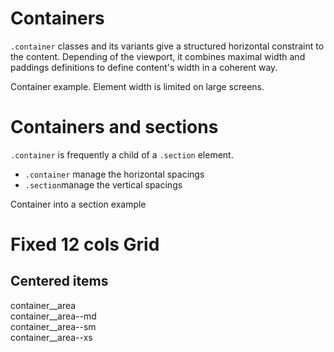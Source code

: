 
<Meta
  title="Layouts/Containers"
/>

# Containers

`.container` classes and its variants give a structured horizontal constraint to the content. Depending of the viewport, it combines maximal width and paddings definitions to define content's width in a coherent way.

<Canvas >
<div class="container">
  Container example. Element width is limited on large screens.
</div>
</Canvas>

# Containers and sections

`.container` is frequently a child of a `.section` element.
- `.container` manage the horizontal spacings
- `.section`manage the vertical spacings

<Canvas >
  <section class="section bg--secondary-100">
    <div class="container">
      Container into a section example
    </div>
  </section>
</Canvas>


# Fixed 12 cols Grid

## Centered items

<Canvas className="storybook-demo-grid">
  <div class="grid container--area gap--responsive">
    <div class="container__area">container__area</div>
    <div class="container__area--md">container__area--md</div>
    <div class="container__area--sm">container__area--sm</div>
    <div class="container__area--xs">container__area--xs</div>
  </div>
</Canvas>
